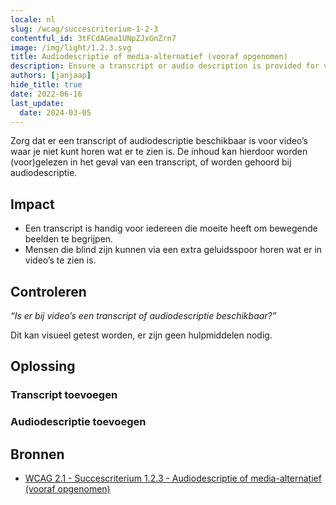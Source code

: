 ```yaml
---
locale: nl
slug: /wcag/succescriterium-1-2-3
contentful_id: 3tFCdAGma1UNpZJxGnZrn7
image: /img/light/1.2.3.svg
title: Audiodescriptie of media-alternatief (vooraf opgenomen)
description: Ensure a transcript or audio description is provided for videos where you can't hear what is displayed.
authors: [janjaap]
hide_title: true
date: 2022-06-16
last_update:
  date: 2024-03-05
---
```


<Hero
  title="Audiodescriptie of media-alternatief (vooraf opgenomen)"
  imageSrc="/img/light/1.2.3.svg"
  alt="WCAG 1.2.3 - Logo"
  prefix="Succescriterium 1.2.3"
  suffix="Niveau A"
/>

Zorg dat er een transcript of audiodescriptie beschikbaar is voor video’s waar je niet kunt horen wat er te zien is. De inhoud kan hierdoor worden (voor)gelezen in het geval van een transcript, of worden gehoord bij audiodescriptie.

## Impact

- Een transcript is handig voor iedereen die moeite heeft om bewegende beelden te begrijpen.
- Mensen die blind zijn kunnen via een extra geluidsspoor horen wat er in video’s te zien is.

## Controleren

*“Is er bij video’s een transcript of audiodescriptie beschikbaar?”*

Dit kan visueel getest worden, er zijn geen hulpmiddelen nodig.

## Oplossing

### Transcript toevoegen

<CodeSample id="media-transcript" locale="nl"/>

### Audiodescriptie toevoegen

<CodeSample id="media-audio-description" locale="nl"/>

## Bronnen

- [WCAG 2.1 - Succescriterium 1.2.3 - Audiodescriptie of media-alternatief (vooraf opgenomen)](https://www.w3.org/Translations/WCAG21-nl/#louter-geluid-en-louter-videobeeld-vooraf-opgenomen)
